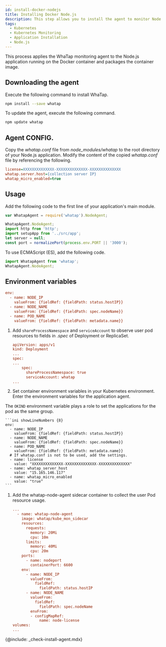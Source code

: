 ```yaml
---
id: install-docker-nodejs
title: Installing Docker Node.js
description: This step allows you to install the agent to monitor Node.js applications in the container.
tags:
  - Kubernetes
  - Kubernetes Monitoring
  - Application Installation
  - Node.js
---
```



This process applies the WhaTap monitoring agent to the Node.js application running on the Docker container and packages the container image.

## Downloading the agent

Execute the following command to install WhaTap.

```bash
npm install --save whatap
```

To update the agent, execute the following command.

```bash
npm update whatap
```

## Agent CONFIG.

Copy the _whatap.conf_ file from _node_modules/whatap_ to the root directory of your Node.js application. Modify the content of the copied _whatap.conf_ file by referencing the following.

```ini
license=XXXXXXXXXXXXXX-XXXXXXXXXXXXXX-XXXXXXXXXXXXXX
whatap.server.host={collection server IP}
whatap_micro_enabled=true
```

## Usage

Add the following code to the first line of your application's main module.

```javascript title='Example' showLineNumbers {1}
var WhatapAgent = require('whatap').NodeAgent;

WhatapAgent.NodeAgent;
import http from 'http';
import setupApp from '../src/app';
let server = null;
const port = normalizePort(process.env.PORT || '3000');
```

To use ECMAScript (ES), add the following code.

```javascript
import WhatapAgent from 'whatap';
WhatapAgent.NodeAgent;
```

## Environment variables

<Tabs>
<TabItem value='basic' label='Default' default>

```ini
env:
  - name: NODE_IP
    valueFrom: {fieldRef: {fieldPath: status.hostIP}}
  - name: NODE_NAME
    valueFrom: {fieldRef: {fieldPath: spec.nodeName}}
  - name: POD_NAME
    valueFrom: {fieldRef: {fieldPath: metadata.name}}
```

</TabItem>
<TabItem value='eksfragate' label='EKS Fargate'>

1.  Add `shareProcessNamespace` and `serviceAccount` to observe user pod resources to fields in _.spec_ of Deployment or ReplicaSet.

    ```ini
    apiVersion: apps/v1
    kind: Deployment
    ...
    spec:
    ...
        spec:
          shareProcessNamespace: true
          serviceAccount: whatap
    ...
    ```

2.  Set container environment variables in your Kubernetes environment. Enter the environment variables for the application agent.

  The `OKIND` environment variable plays a role to set the applications for the pod as the same group.

````
```ini showLineNumbers {8}
env:
  - name: NODE_IP
    valueFrom: {fieldRef: {fieldPath: status.hostIP}}
  - name: NODE_NAME
    valueFrom: {fieldRef: {fieldPath: spec.nodeName}}
  - name: POD_NAME
    valueFrom: {fieldRef: {fieldPath: metadata.name}}
  # If whatap.conf is not to be used, add the settings.
  - name: license
    value: "XXXXXXXXXXXXXX-XXXXXXXXXXXXXX-XXXXXXXXXXXXXX"
  - name: whatap_server_host
    value: "15.165.146.117"
  - name: whatap_micro_enabled
    value: "true"
```
````

1.  Add the whatap-node-agent sidecar container to collect the user Pod resource usage.

    ```ini
    ...
      - name: whatap-node-agent
        image: whatap/kube_mon_sidecar
        resources:
          requests:
            memory: 20Mi
            cpu: 10m
          limits:
            memory: 40Mi
            cpu: 20m
        ports:
          - name: nodeport
            containerPort: 6600
        env:
          - name: NODE_IP
            valueFrom:
              fieldRef:
                fieldPath: status.hostIP
          - name: NODE_NAME
            valueFrom:
              fieldRef:
                fieldPath: spec.nodeName
            envFrom:
            - configMapRef:
                name: node-license
    volumes:
    ...
    ```

</TabItem>
</Tabs>

{@include: _check-install-agent.mdx}
